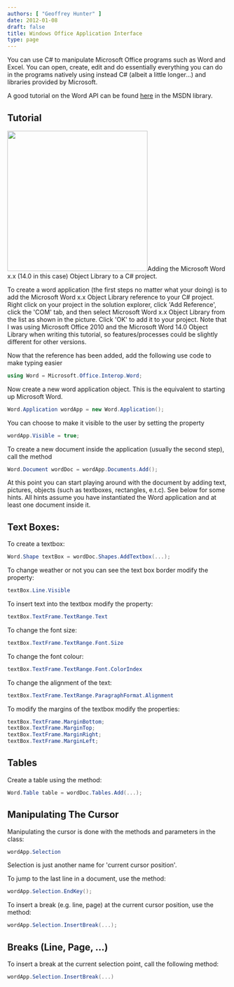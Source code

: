```yaml
---
authors: [ "Geoffrey Hunter" ]
date: 2012-01-08
draft: false
title: Windows Office Application Interface
type: page
---
```



You can use C# to manipulate Microsoft Office programs such as Word and Excel. You can open, create, edit and do essentially everything you can do in the programs natively using instead C# (albeit a little longer...) and libraries provided by Microsoft.

A good tutorial on the Word API can be found [here](http://msdn.microsoft.com/en-us/library/aa192495(v=office.11).aspx#wordobject_link8) in the MSDN library.

## Tutorial


<Image src={add_microsoft_word_object_library_reference} width="320px">Adding the Microsoft Word x.x (14.0 in this case) Object Library to a C# project.</Image>

To create a word application (the first steps no matter what your doing) is to add the Microsoft Word x.x Object Library reference to your C# project. Right click on your project in the solution explorer, click 'Add Reference', click the 'COM' tab, and then select Microsoft Word x.x Object Library from the list as shown in the picture. Click 'OK' to add it to your project. Note that I was using Microsoft Office 2010 and the Microsoft Word 14.0 Object Library when writing this tutorial, so features/processes could be slightly different for other versions.

Now that the reference has been added, add the following use code to make typing easier

```c#
using Word = Microsoft.Office.Interop.Word;
```

Now create a new word application object. This is the equivalent to starting up Microsoft Word.

```c#
Word.Application wordApp = new Word.Application();
```

You can choose to make it visible to the user by setting the property

```c# 
wordApp.Visible = true;
```

To create a new document inside the application (usually the second step), call the method

```c# 
Word.Document wordDoc = wordApp.Documents.Add();
```

At this point you can start playing around with the document by adding text, pictures, objects (such as textboxes, rectangles, e.t.c). See below for some hints. All hints assume you have instantiated the Word application and at least one document inside it.

## Text Boxes:

To create a textbox:

```c#    
Word.Shape textBox = wordDoc.Shapes.AddTextbox(...);
```

To change weather or not you can see the text box border modify the property:

```c# 
textBox.Line.Visible
```

To insert text into the textbox modify the property:

```c#    
textBox.TextFrame.TextRange.Text
```

To change the font size:

```c# 
textBox.TextFrame.TextRange.Font.Size
```

To change the font colour:

```c# 
textBox.TextFrame.TextRange.Font.ColorIndex
```

To change the alignment of the text:

```c# 
textBox.TextFrame.TextRange.ParagraphFormat.Alignment
```

To modify the margins of the textbox modify the properties:

```c# 
textBox.TextFrame.MarginBottom;
textBox.TextFrame.MarginTop;
textBox.TextFrame.MarginRight;
textBox.TextFrame.MarginLeft;
```

## Tables

Create a table using the method:

```c#    
Word.Table table = wordDoc.Tables.Add(...);
```

## Manipulating The Cursor

Manipulating the cursor is done with the methods and parameters in the class:

```c#    
wordApp.Selection
```

Selection is just another name for 'current cursor position'.

To jump to the last line in a document, use the method:

```c# 
wordApp.Selection.EndKey();
```

To insert a break (e.g. line, page) at the current cursor position, use the method:

```c# 
wordApp.Selection.InsertBreak(...);
```

## Breaks (Line, Page, ...)

To insert a break at the current selection point, call the following method:

```c#    
wordApp.Selection.InsertBreak(...)
```